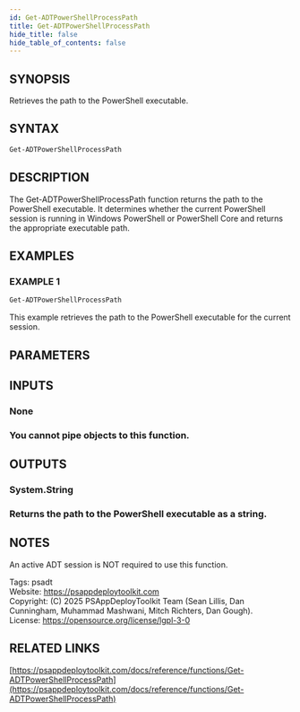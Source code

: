 ```yaml
---
id: Get-ADTPowerShellProcessPath
title: Get-ADTPowerShellProcessPath
hide_title: false
hide_table_of_contents: false
---
```


## SYNOPSIS

Retrieves the path to the PowerShell executable.

## SYNTAX

```powershell
Get-ADTPowerShellProcessPath
```

## DESCRIPTION

The Get-ADTPowerShellProcessPath function returns the path to the PowerShell executable.
It determines whether the current PowerShell session is running in Windows PowerShell or PowerShell Core and returns the appropriate executable path.

## EXAMPLES

### EXAMPLE 1

```powershell
Get-ADTPowerShellProcessPath
```

This example retrieves the path to the PowerShell executable for the current session.

## PARAMETERS

## INPUTS

### None

### You cannot pipe objects to this function.
## OUTPUTS

### System.String

### Returns the path to the PowerShell executable as a string.
## NOTES
An active ADT session is NOT required to use this function.

Tags: psadt<br />
Website: https://psappdeploytoolkit.com<br />
Copyright: (C) 2025 PSAppDeployToolkit Team (Sean Lillis, Dan Cunningham, Muhammad Mashwani, Mitch Richters, Dan Gough).<br />
License: https://opensource.org/license/lgpl-3-0

## RELATED LINKS

[https://psappdeploytoolkit.com/docs/reference/functions/Get-ADTPowerShellProcessPath](https://psappdeploytoolkit.com/docs/reference/functions/Get-ADTPowerShellProcessPath)
